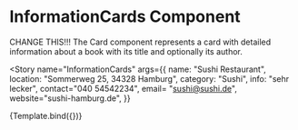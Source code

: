 
<Meta title="components/InformationCards" component={InformationCards} />

# InformationCards Component

CHANGE THIS!!! The Card component represents a card with detailed information about a book with its title and optionally its author.


<Story name="InformationCards"
args={{
    name: "Sushi Restaurant",
    location: "Sommerweg 25, 34328 Hamburg",
    category: "Sushi",
    info: "sehr lecker",
    contact="040 54542234",
    email= "sushi@sushi.de",
    website="sushi-hamburg.de",
}}
>
 {Template.bind({})}
</Story>
